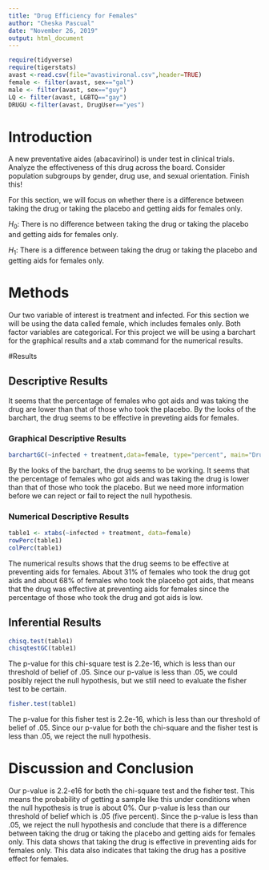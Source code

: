 ```yaml
---
title: "Drug Efficiency for Females"
author: "Cheska Pascual"
date: "November 26, 2019"
output: html_document
---
```


```r
require(tidyverse)
require(tigerstats)
avast <-read.csv(file="avastivironal.csv",header=TRUE)
female <- filter(avast, sex=="gal")
male <- filter(avast, sex=="guy")
LQ <- filter(avast, LGBTQ=="gay")
DRUGU <-filter(avast, DrugUser=="yes")
```

# Introduction

<!--In this section you explain what you are trying to show.  Where did the data come from?  What is the research or other question you are trying to answer?.  If you skimp in this section expect to be marked down in your grade. Paint a picture of the project a couple of paragraphs is expected!-->

A new  preventative aides (abacavirinol) is under test in clinical trials. Analyze the effectiveness of this drug across the board. Consider population subgroups by gender, drug use, and sexual orientation. Finish this!

For this section, we will focus on whether there is a difference between taking the drug or taking the placebo and getting aids for females only.

$H_0$: There is no difference between taking the drug or taking the placebo and getting aids for females only.

$H_1$: There is a difference between taking the drug or taking the placebo and getting aids for females only. 


# Methods

<!--Decide on your methods:  use "variable analysis" or other appropriate descriptors.  Make sure to choose at least one graphical method and at least one numerical method. Discuss what data manipulations may be needed for example subsetting or other binning procedures and what sort of graphical displays and inferential tools will be used!-->
Our two variable of interest is treatment and infected. For this section we will be using the data called female, which includes females only. Both factor variables are categorical. For this project we will be using a barchart for the graphical results and a xtab command for the numerical results.


#Results

<!--Divide this section into two sub-sections:  One for your descriptive  results and one for your inferential results.!-->

## Descriptive Results
It seems that the percentage of females who got aids and was taking the drug are lower than that of those who took the placebo. By the looks of the barchart, the drug seems to be effective in preveting aids for females. 

### Graphical Descriptive Results

<!--Graphical results here.  Make sure to show your code.  Provide appropriate labels for axes, giving units if possible, and provide a good title for the graph, too.  Use the graphical results to describe the patterns if any that exist in the data as focused toward the research question. Bottom line is to explain the features of the graph that are relevant to conforming or departing to what is expected by your null hypothesis !-->
```r
barchartGC(~infected + treatment,data=female, type="percent", main="Drug Efficiency for Females Only")
```

By the looks of the barchart, the drug seems to be working. It seems that the percentage of females who got aids and was taking the drug is lower than that of those who took the placebo. But we need more information before we can reject or fail to reject the null hypothesis. 

### Numerical Descriptive Results

<!--Numerical results go here. Use the numerical results to describe the patterns if any that exist in the data as focused toward the research question!-->
```r
table1 <- xtabs(~infected + treatment, data=female)
rowPerc(table1)
colPerc(table1)
```

The numerical results shows that the drug seems to be effective at preventing aids for females. About 31% of females who took the drug got aids and about 68% of females who took the placebo got aids, that means that the drug was effective at preventing aids for females since the percentage of those who took the drug and got aids is low. 

## Inferential Results

<!--State hypothesis clearly.  Make sure your discussion of the inferential test covers all the aspects that the test output produces, such as test statistic, p-value etc.  Make a decision about the null hypothesis, explain the assumptions on which the selected test/procedure was based, and why the chosen procedure satisfys the assumptions and is appropriate to answer the research question!-->
```r
chisq.test(table1)
chisqtestGC(table1)
```

The p-value for this chi-square test is 2.2e-16, which is less than our threshold of belief of .05. Since our p-value is less than .05, we could posibly reject the null hypothesis, but we still need to evaluate the fisher test to be certain.

```r
fisher.test(table1)
```

The p-value for this fisher test is 2.2e-16, which is less than our threshold of belief of .05. Since our p-value for both the chi-square and the fisher test is less than .05, we reject the null hypothesis. 

# Discussion and Conclusion

<!--Discussion and conclusion here.  If you found a relationship be sure to consider whether the relationship occurs because one of the variavbles causes the other, or whether they perhasps are related for some other reason.  Watch the chapter 6 videos from the GeorgeTown videos collection.!-->
Our p-value is 2.2-e16 for both the chi-square test and the fisher test. This means the probability of getting a sample like this under conditions when the null hypothesis is true is about 0%. Our p-value is less than our threshold of belief which is .05 (five percent). Since the p-value is less than .05, we reject the null hypothesis and conclude that there is a difference between taking the drug or taking the placebo and getting aids for females only. This data shows that taking the drug is effective in preventing aids for females only. This data also indicates that taking the drug has a positive effect for females. 
